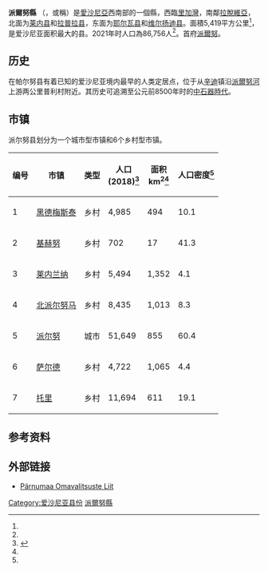 {{Infobox settlement
| name                    = 派爾努縣
| native_name             = Pärnu maakond / Pärnumaa
| native_name_lang        = et
| settlement_type         = [[愛沙尼亞行政區劃|县份]]
| image_skyline           = Kolmandikureegel.jpg
| image_caption           = 
| image_flag              = Pärnumaa_lipp.svg
| flag_size               = 125px
| image_shield            = Et-Pärnu maakond-coa.svg
| shield_size             = 75px
| image_map               = Pärnu County in Estonia.svg
| subdivision_type        = [[世界政區索引|国家]]
| subdivision_name        = [[爱沙尼亚|爱沙尼亚]]
| seat_type               = 首府
| seat                    = [[派尔努|派尔努]]
| leader_title            = 
| leader_name             = 
| area_total_km2          = 5418.73
| area_footnotes          = <ref name="haldus"/>
| population_total        = 86,756
| population_as_of        = 2021年
| population_footnotes    = <ref name="demog"/>
| population_rank         = 
| population_density_km2  = auto
| demographics_type1      = 
| demographics1_footnotes =
| demographics1_title1    = 
| demographics1_info1     = 
| demographics1_title2    = 
| demographics1_info2     = 
| demographics1_title3    = 
| demographics1_info3     = 
| registration_plate      = F
| iso_code                = EE-68
| website                 = {{URL|https://pol.parnumaa.ee/}}
| footnotes               = 
}}
'''派爾努縣''' （{{lang-et|Pärnu maakond}}，或稱{{lang|et|Pärnumaa}}）是[[愛沙尼亞|愛沙尼亞]]西南部的一個縣，西臨[[里加灣|里加灣]]，南鄰[[拉脫維亞|拉脫維亞]]，北面为[[莱内县|莱内县]]和[[拉普拉县|拉普拉县]]，东面为[[耶尔瓦县|耶尔瓦县]]和[[维尔扬迪县|维尔扬迪县]]。面積5,419平方公里<ref name="haldus"/>，是爱沙尼亚面积最大的县。2021年时人口為86,756人<ref name="demog"/>。首府[[派爾努|派爾努]]。

==历史==
在帕尔努县有着已知的爱沙尼亚境内最早的人类定居点，位于从[[辛迪|辛迪]]镇沿[[派爾努河|派爾努河]]上游两公里普利村附近。其历史可追溯至公元前8500年时的[[中石器時代|中石器時代]]。

== 市镇 ==
{{Stack|[[File:Pärnu_municipalities_2017.png|thumb]]}}
派尔努县划分为一个城市型市镇和6个乡村型市镇。

{| class="wikitable sortable"
|-
! 编号 !! 市镇 !! 类型 !! 人口<br />(2018)<ref name=population>{{cite web|title=Elanike demograafiline jaotus maakonniti|url=http://f.ell.ee/failid/kodukas/rahvastik/2018-01-01_rahvastik_netti_.htm|publisher=Kohaliku omavalitsuse portaal|access-date=2018-04-02|archive-url=https://web.archive.org/web/20190302200029/http://f.ell.ee/failid/kodukas/rahvastik/2018-01-01_rahvastik_netti_.htm|archive-date=2019-03-02}}</ref>!! 面积<br />km<sup>2</sup><ref name=population/> !! 人口密度<ref name=population/>
|-
|1 || [[黑德梅斯泰_(市镇)|黑德梅斯泰]] || 乡村 || 4,985 || 494 || 10.1
|-
|2 || [[基赫努|基赫努]] || 乡村 || 702 || 17 || 41.3
|-
|3 || [[莱内兰纳|莱内兰纳]] || 乡村 || 5,494 || 1,352 || 4.1
|-
|4 || [[北派尔努马|北派尔努马]] || 乡村 || 8,435 || 1,013 || 8.3
|-
|5 || [[派尔努_(市镇)|派尔努]] || 城市 || 51,649 || 855 || 60.4
|-
|6 || [[萨尔德|萨尔德]] || 乡村 || 4,722 || 1,065 || 4.4
|-
|7 || [[托里_(爱沙尼亚市镇)|托里]] || 乡村 || 11,694 || 611 || 19.1
|}

==参考资料==
{{Reflist|30em|refs=
<ref name="demog">{{cite web | url = https://www.elvl.ee/elanike-arv | title = Elanike demograafiline jaotus KOV-de kaupa | language = et | publisher = Eesti Linnade ja Valdade Liit | date = 2021-01-06 | accessdate = 2021-03-14 | archive-date = 2020-12-05 | archive-url = https://web.archive.org/web/20201205023600/https://www.elvl.ee/elanike-arv | dead-url = no }}</ref>

<ref name="haldus">{{cite web | url = https://haldusreform.fin.ee/static/sites/3/2018/02/ulevaade_omavalitsused_2018.xlsx | title = Ühinenud ja kõikide omavalitsuste ülevaade (sh KOV kontaktandmed ja omavalitsusjuhid) | format = xlsx | language = et | publisher = haldusreform.fin.ee | date = 2018-03 | accessdate = 2021-03-14 | archive-date = 2018-04-02 | archive-url = https://web.archive.org/web/20180402225522/https://haldusreform.fin.ee/static/sites/3/2018/02/ulevaade_omavalitsused_2018.xlsx | dead-url = no }}</ref>
}}

== 外部链接 ==
{{commonscat|Pärnu County|position=left}}
* [https://pol.parnumaa.ee/ Pärnumaa Omavalitsuste Liit] {{Wayback|url=https://pol.parnumaa.ee/ |date=20210117154446 }} {{et icon}} {{ru}} {{en}}

{{愛沙尼亞縣份}}

[[Category:爱沙尼亚县份|Category:爱沙尼亚县份]]
[[Category:派爾努縣|]]